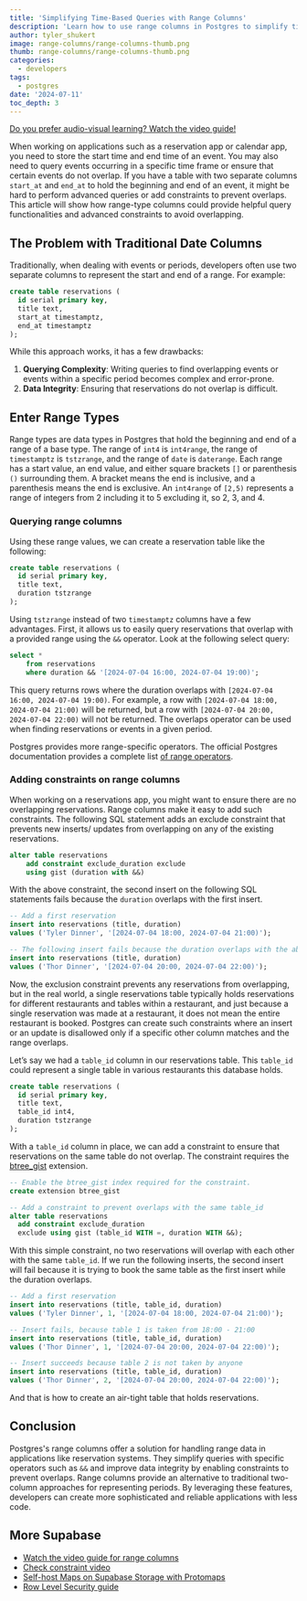 ```yaml
---
title: 'Simplifying Time-Based Queries with Range Columns'
description: 'Learn how to use range columns in Postgres to simplify time-based queries and add constraints to prevent overlaps.'
author: tyler_shukert
image: range-columns/range-columns-thumb.png
thumb: range-columns/range-columns-thumb.png
categories:
  - developers
tags:
  - postgres
date: '2024-07-11'
toc_depth: 3
---
```


<Admonition>

[Do you prefer audio-visual learning? Watch the video guide!](https://youtu.be/eG_9lZrrbEY?si=MtTQsKZrzMinU536)

</Admonition>

When working on applications such as a reservation app or calendar app, you need to store the start time and end time of an event. You may also need to query events occurring in a specific time frame or ensure that certain events do not overlap. If you have a table with two separate columns `start_at` and `end_at` to hold the beginning and end of an event, it might be hard to perform advanced queries or add constraints to prevent overlaps. This article will show how range-type columns could provide helpful query functionalities and advanced constraints to avoid overlapping.

## The Problem with Traditional Date Columns

Traditionally, when dealing with events or periods, developers often use two separate columns to represent the start and end of a range. For example:

```sql
create table reservations (
  id serial primary key,
  title text,
  start_at timestamptz,
  end_at timestamptz
);
```

While this approach works, it has a few drawbacks:

1. **Querying Complexity**: Writing queries to find overlapping events or events within a specific period becomes complex and error-prone.
2. **Data Integrity**: Ensuring that reservations do not overlap is difficult.

## Enter Range Types

Range types are data types in Postgres that hold the beginning and end of a range of a base type. The range of `int4` is `int4range`, the range of `timestamptz` is `tstzrange`, and the range of `date` is `daterange`. Each range has a start value, an end value, and either square brackets `[]` or parenthesis `()` surrounding them. A bracket means the end is inclusive, and a parenthesis means the end is exclusive. An `int4range` of `[2,5)` represents a range of integers from 2 including it to 5 excluding it, so 2, 3, and 4.

### Querying range columns

Using these range values, we can create a reservation table like the following:

```sql
create table reservations (
  id serial primary key,
  title text,
  duration tstzrange
);
```

Using `tstzrange` instead of two `timestamptz` columns have a few advantages. First, it allows us to easily query reservations that overlap with a provided range using the `&&` operator. Look at the following select query:

```sql
select *
	from reservations
	where duration && '[2024-07-04 16:00, 2024-07-04 19:00)';
```

This query returns rows where the duration overlaps with `[2024-07-04 16:00, 2024-07-04 19:00)`. For example, a row with `[2024-07-04 18:00, 2024-07-04 21:00)` will be returned, but a row with `[2024-07-04 20:00, 2024-07-04 22:00)` will not be returned. The overlaps operator can be used when finding reservations or events in a given period.

Postgres provides more range-specific operators. The official Postgres documentation provides a complete list [of range operators](https://www.postgresql.org/docs/9.3/functions-range.html).

### Adding constraints on range columns

When working on a reservations app, you might want to ensure there are no overlapping reservations. Range columns make it easy to add such constraints. The following SQL statement adds an exclude constraint that prevents new inserts/ updates from overlapping on any of the existing reservations.

```sql
alter table reservations
	add constraint exclude_duration exclude
	using gist (duration with &&)
```

With the above constraint, the second insert on the following SQL statements fails because the `duration` overlaps with the first insert.

```sql
-- Add a first reservation
insert into reservations (title, duration)
values ('Tyler Dinner', '[2024-07-04 18:00, 2024-07-04 21:00)');

-- The following insert fails because the duration overlaps with the above
insert into reservations (title, duration)
values ('Thor Dinner', '[2024-07-04 20:00, 2024-07-04 22:00)');
```

Now, the exclusion constraint prevents any reservations from overlapping, but in the real world, a single reservations table typically holds reservations for different restaurants and tables within a restaurant, and just because a single reservation was made at a restaurant, it does not mean the entire restaurant is booked. Postgres can create such constraints where an insert or an update is disallowed only if a specific other column matches and the range overlaps.

Let’s say we had a `table_id` column in our reservations table. This `table_id` could represent a single table in various restaurants this database holds.

```sql
create table reservations (
  id serial primary key,
  title text,
  table_id int4,
  duration tstzrange
);
```

With a `table_id` column in place, we can add a constraint to ensure that reservations on the same table do not overlap. The constraint requires the [btree_gist](https://www.postgresql.org/docs/current/btree-gist.html) extension.

```sql
-- Enable the btree_gist index required for the constraint.
create extension btree_gist

-- Add a constraint to prevent overlaps with the same table_id
alter table reservations
  add constraint exclude_duration
  exclude using gist (table_id WITH =, duration WITH &&);
```

With this simple constraint, no two reservations will overlap with each other with the same `table_id`. If we run the following inserts, the second insert will fail because it is trying to book the same table as the first insert while the duration overlaps.

```sql
-- Add a first reservation
insert into reservations (title, table_id, duration)
values ('Tyler Dinner', 1, '[2024-07-04 18:00, 2024-07-04 21:00)');

-- Insert fails, because table 1 is taken from 18:00 - 21:00
insert into reservations (title, table_id, duration)
values ('Thor Dinner', 1, '[2024-07-04 20:00, 2024-07-04 22:00)');

-- Insert succeeds because table 2 is not taken by anyone
insert into reservations (title, table_id, duration)
values ('Thor Dinner', 2, '[2024-07-04 20:00, 2024-07-04 22:00)');
```

And that is how to create an air-tight table that holds reservations.

## Conclusion

Postgres's range columns offer a solution for handling range data in applications like reservation systems. They simplify queries with specific operators such as `&&` and improve data integrity by enabling constraints to prevent overlaps. Range columns provide an alternative to traditional two-column approaches for representing periods. By leveraging these features, developers can create more sophisticated and reliable applications with less code.

## More Supabase

- [Watch the video guide for range columns](https://youtu.be/eG_9lZrrbEY?si=MtTQsKZrzMinU536)
- [Check constraint video](https://youtu.be/hjrQb029LEE?si=wJ8ztryZP6K6EKmW)
- [Self-host Maps on Supabase Storage with Protomaps](https://supabase.link/protomaps-storage-yt)
- [Row Level Security guide](https://supabase.com/docs/guides/database/postgres/row-level-security)
